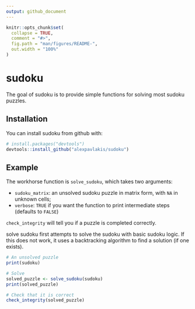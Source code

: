 ```yaml
---
output: github_document
---
```


<!-- README.md is generated from README.Rmd. Please edit that file -->

```r
knitr::opts_chunk$set(
  collapse = TRUE,
  comment = "#>",
  fig.path = "man/figures/README-",
  out.width = "100%"
)
```
# sudoku

The goal of sudoku is to provide simple functions for solving most sudoku puzzles.

## Installation

You can install sudoku from github with:

``` r
# install.packages("devtools")
devtools::install_github("alexpavlakis/sudoku")
```


## Example

The workhorse function is `solve_sudoku`, which takes two arguments:

* `sudoku_matrix`: an unsolved sudoku puzzle in matrix form, with `NA` in unknown cells;
* `verbose`: `TRUE` if you want the function to print intermediate steps (defaults to `FALSE`)

`check_integrity` will tell you if a puzzle is completed correctly.

solve sudoku first attempts to solve the sudoku with basic sudoku logic.  If this does not work, it uses a backtracking algorithm to find a solution (if one exists).

```r
# An unsolved puzzle
print(sudoku)

# Solve
solved_puzzle <- solve_sudoku(sudoku)
print(solved_puzzle)

# Check that it is correct
check_integrity(solved_puzzle)
```
